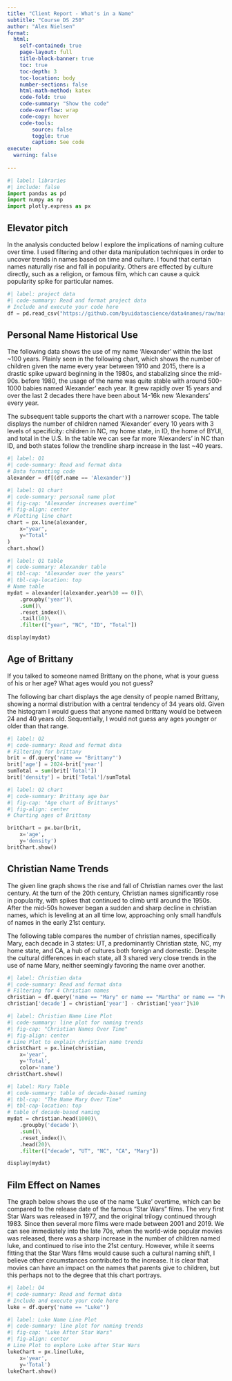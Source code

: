 ```yaml
---
title: "Client Report - What's in a Name"
subtitle: "Course DS 250"
author: "Alex Nielsen"
format:
  html:
    self-contained: true
    page-layout: full
    title-block-banner: true
    toc: true
    toc-depth: 3
    toc-location: body
    number-sections: false
    html-math-method: katex
    code-fold: true
    code-summary: "Show the code"
    code-overflow: wrap
    code-copy: hover
    code-tools:
        source: false
        toggle: true
        caption: See code
execute: 
  warning: false
    
---
```


```python
#| label: libraries
#| include: false
import pandas as pd
import numpy as np
import plotly.express as px
```


## Elevator pitch

In the analysis conducted below I explore the implications of naming culture over time. I used filtering and other data manipulation techniques in order to uncover trends in names based on time and culture. I found that certain names naturally rise and fall in popularity. Others are effected by culture directly, such as a religion, or famous film, which can cause a quick popularity spike for particular names.

```python
#| label: project data
#| code-summary: Read and format project data
# Include and execute your code here
df = pd.read_csv("https://github.com/byuidatascience/data4names/raw/master/data-raw/names_year/names_year.csv")
```

## Personal Name Historical Use

The following data shows the use of my name 'Alexander' within the last ~100 years. Plainly seen in the following chart, which shows the number of children given the name every year between 1910 and 2015, there is a drastic spike upward beginning in the 1980s, and stabalizing since the mid-90s. before 1980, the usage of the name was quite stable with around 500-1000 babies named 'Alexander' each year. It grew rapidly over 15 years and over the last 2 decades there have been about 14-16k new 'Alexanders' every year.

The subsequent table supports the chart with a narrower scope. The table displays the number of children named 'Alexander' every 10 years with 3 levels of specificity: children in NC, my home state, in ID, the home of BYUI, and total in the U.S. In the table we can see far more 'Alexanders' in NC than ID, and both states follow the trendline sharp increase in the last ~40 years. 

```python
#| label: Q1
#| code-summary: Read and format data
# Data formatting code
alexander = df[(df.name == 'Alexander')]
```


```python
#| label: Q1 chart
#| code-summary: personal name plot
#| fig-cap: "Alexander increases overtime"
#| fig-align: center
# Plotting line chart 
chart = px.line(alexander,
    x="year", 
    y="Total"
)
chart.show()
```


```python
#| label: Q1 table
#| code-summary: Alexander table
#| tbl-cap: "Alexander over the years"
#| tbl-cap-location: top
# Name table
mydat = alexander[(alexander.year%10 == 0)]\
    .groupby('year')\
    .sum()\
    .reset_index()\
    .tail(10)\
    .filter(["year", "NC", "ID", "Total"])

display(mydat)

```


## Age of Brittany

If you talked to someone named Brittany on the phone, what is your guess of his or her age? What ages would you not guess?

The following bar chart displays the age density of people named Brittany, showing a normal distribution with a central tendency of 34 years old. Given the histogram I would guess that anyone named brittany would be between 24 and 40 years old. Sequentially, I would not guess any ages younger or older than that range. 

```python
#| label: Q2
#| code-summary: Read and format data
# Filtering for brittany
brit = df.query('name == "Brittany"')
brit['age'] = 2024-brit['year']
sumTotal = sum(brit['Total'])
brit['density'] = brit['Total']/sumTotal
```

```python
#| label: Q2 chart
#| code-summary: Brittany age bar
#| fig-cap: "Age chart of Brittanys"
#| fig-align: center
# Charting ages of Brittany

britChart = px.bar(brit,
    x='age',
    y='density')
britChart.show()
```


## Christian Name Trends

The given line graph shows the rise and fall of Christian names over the last century. At the turn of the 20th century, Christian names significantly rose in popularity, with spikes that continued to climb until around the 1950s. After the mid-50s however began a sudden and sharp decline in christian names, which is leveling at an all time low, approaching only small handfuls of names in the early 21st century. 

The following table compares the number of christian names, specifically Mary, each decade in 3 states: UT, a predominantly Christian state, NC, my home state, and CA, a hub of cultures both foreign and domestic. Despite the cultural differences in each state, all 3 shared very close trends in the use of name Mary, neither seemingly favoring the name over another. 

```python
#| label: Christian data
#| code-summary: Read and format data
# Filtering for 4 Christian names
christian = df.query('name == "Mary" or name == "Martha" or name == "Peter" or name == "Paul"')
christian['decade'] = christian['year'] - christian['year']%10
```

```python
#| label: Christian Name Line Plot
#| code-summary: line plot for naming trends
#| fig-cap: "Christian Names Over Time"
#| fig-align: center
# Line Plot to explain christian name trends
christChart = px.line(christian,
    x='year',
    y='Total',
    color='name')
christChart.show()
```


```python
#| label: Mary Table
#| code-summary: table of decade-based naming
#| tbl-cap: "The Name Mary Over Time"
#| tbl-cap-location: top
# table of decade-based naming
mydat = christian.head(1000)\
    .groupby('decade')\
    .sum()\
    .reset_index()\
    .head(20)\
    .filter(["decade", "UT", "NC", "CA", "Mary"])

display(mydat)

```


## Film Effect on Names

The graph below shows the use of the name 'Luke' overtime, which can be compared to the release date of the famous "Star Wars" films. The very first Star Wars was released in 1977, and the original trilogy continued through 1983. Since then several more films were made between 2001 and 2019. We can see immediately into the late 70s, when the world-wide popular movies was released, there was a sharp increase in the number of children named luke, and continued to rise into the 21st century. However, while it seems fitting that the Star Wars films would cause such a cultural naming shift, I believe other circumstances contributed to the increase. It is clear that movies can have an impact on the names that parents give to children, but this perhaps not to the degree that this chart portrays. 

```python
#| label: Q4
#| code-summary: Read and format data
# Include and execute your code here
luke = df.query('name == "Luke"')
```

```python
#| label: Luke Name Line Plot
#| code-summary: line plot for naming trends
#| fig-cap: "Luke After Star Wars"
#| fig-align: center
# Line Plot to explore Luke after Star Wars
lukeChart = px.line(luke,
    x='year',
    y='Total')
lukeChart.show()
```
